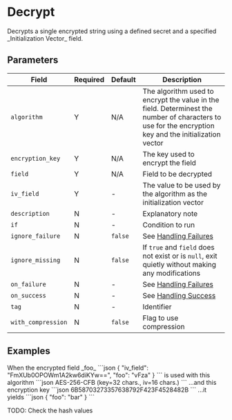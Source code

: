 # Decrypt

<Synopsis>
Decrypts a single encrypted string using a defined secret and a specified _Initialization Vector_ field.
</Synopsis>

## Parameters

|Field|Required|Default|Description|
|---|---|---|---|
|`algorithm`|Y|N/A|The algorithm used to encrypt the value in the field. Determinest the number of characters to use for the encryption key and the initialization vector|
|`encryption_key`|Y|N/A|The key used to encrypt the field|
|`field`|Y|N/A|Field to be decrypted|
|`iv_field`|Y|-|The value to be used by the algorithm as the initialization vector|
|`description`|N|-|Explanatory note|
|`if`|N|-|Condition to run|
|`ignore_failure`|N|`false`|See [Handling Failures](../handling-failures.mdx)|
|`ignore_missing`|N|`false`|If `true` and `field` does not exist or is `null`, exit quietly without making any modifications|
|`on_failure`|N|-|See [Handling Failures](../handling-failures.mdx)|
|`on_success`|N|-|See [Handling Success](../handling-success.mdx)|
|`tag`|N|-|Identifier|
|`with_compression`|N|`false`|Flag to use compression|

## Examples

<Example>
   <Description>
   When the encrypted field _foo_
   </Description>
   <SampleCode>
   ```json
   {
      "iv_field": "FmXUb0OPOWm1A2kw6diKYw==",
      "foo": "vFza"
   }
   ```
   </SampleCode>

   <Description>
   is used with this algorithm
   </Description>
   <SampleCode>
   ```json
   AES-256-CFB (key=32 chars., iv=16 chars.)
   ```
  </SampleCode>

   <Description>
   ...and this encryption key
   </Description>
   <SampleCode>
   ```json
   6B58703273357638792F423F4528482B
   ```
   </SampleCode>

   <Description>
   ...it yields
   </Description>
   <SampleCode>
   ```json
   {
      "foo": "bar"
   }
   ```
   </SampleCode>
</Example>

TODO: Check the hash values
